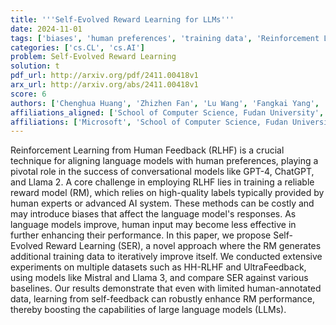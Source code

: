 ```yaml
---
title: '''Self-Evolved Reward Learning for LLMs'''
date: 2024-11-01
tags: ['biases', 'human preferences', 'training data', 'Reinforcement Learning from Human Feedback', 'reward model', 'self-feedback', 'large language models', 'experiments', 'language models', 'datasets']
categories: ['cs.CL', 'cs.AI']
problem: Self-Evolved Reward Learning
solution: t
pdf_url: http://arxiv.org/pdf/2411.00418v1
arx_url: http://arxiv.org/abs/2411.00418v1
score: 6
authors: ['Chenghua Huang', 'Zhizhen Fan', 'Lu Wang', 'Fangkai Yang', 'Pu Zhao', 'Zeqi Lin', 'Qingwei Lin', 'Dongmei Zhang', 'Saravan Rajmohan', 'Qi Zhang']
affiliations_aligned: ['School of Computer Science, Fudan University', 'School of Computer Science, Peking University', 'Microsoft', 'Microsoft', 'Microsoft', 'Microsoft', 'Microsoft', 'Microsoft', 'Microsoft', 'Microsoft']
affiliations: ['Microsoft', 'School of Computer Science, Fudan University', 'School of Computer Science, Peking University']
---
```



Reinforcement Learning from Human Feedback (RLHF) is a crucial technique for aligning language models with human preferences, playing a pivotal role in the success of conversational models like GPT-4, ChatGPT, and Llama 2. A core challenge in employing RLHF lies in training a reliable reward model (RM), which relies on high-quality labels typically provided by human experts or advanced AI system. These methods can be costly and may introduce biases that affect the language model's responses. As language models improve, human input may become less effective in further enhancing their performance. In this paper, we propose Self-Evolved Reward Learning (SER), a novel approach where the RM generates additional training data to iteratively improve itself. We conducted extensive experiments on multiple datasets such as HH-RLHF and UltraFeedback, using models like Mistral and Llama 3, and compare SER against various baselines. Our results demonstrate that even with limited human-annotated data, learning from self-feedback can robustly enhance RM performance, thereby boosting the capabilities of large language models (LLMs).